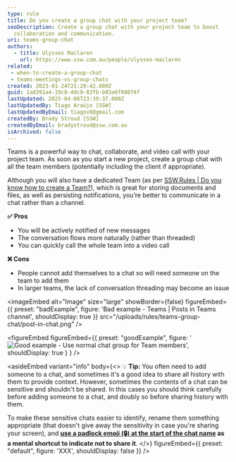 ```yaml
---
type: rule
title: Do you create a group chat with your project team?
seoDescription: Create a group chat with your project team to boost
  collaboration and communication.
uri: teams-group-chat
authors:
  - title: Ulysses Maclaren
    url: https://www.ssw.com.au/people/ulysses-maclaren
related:
 - when-to-create-a-group-chat
 - teams-meetings-vs-group-chats
created: 2023-01-24T21:29:42.000Z
guid: 1ad391a4-19c8-4dc9-82fb-b83a6f08074f
lastUpdated: 2025-04-08T23:39:37.000Z
lastUpdatedBy: Tiago Araújo [SSW]
lastUpdatedByEmail: tiagov8@gmail.com
createdBy: Brady Stroud [SSW]
createdByEmail: bradystroud@ssw.com.au
isArchived: false
---
```


Teams is a powerful way to chat, collaborate, and video call with your project team. As soon as you start a new project, create a group chat with all the team members (potentially including the client if appropriate).

Although you will also have a dedicated Team (as per [SSW.Rules | Do you know how to create a Team?](/create-a-team)), which is great for storing documents and files, as well as persisting notifications, you’re better to communicate in a chat rather than a channel.

**✅ Pros**

* You will be actively notified of new messages
* The conversation flows more naturally (rather than threaded)
* You can quickly call the whole team into a video call

**❌ Cons**

* People cannot add themselves to a chat so will need someone on the team to add them
* In larger teams, the lack of conversation threading may become an issue

<imageEmbed
  alt="Image"
  size="large"
  showBorder={false}
  figureEmbed={{
    preset: "badExample",
    figure: 'Bad example - Teams | Posts in Teams channel',
    shouldDisplay: true
  }}
  src="/uploads/rules/teams-group-chat/post-in-chat.png"
/>

<figureEmbed figureEmbed={{
  preset: "goodExample",
  figure: '![Good example - Use normal chat group for Team members](/uploads/rules/teams-group-chat/teams-group-chat.png)',
  shouldDisplay: true
} } />


<asideEmbed
  variant="info"
  body={<>
    💡 **Tip:** You often need to add someone to a chat, and sometimes it's a good idea to share all history with them to provide context. However, sometimes the contents of a chat can be sensitive and shouldn't be shared. In this cases you should think carefully before adding someone to a chat, and doubly so before sharing history with them.

To make these sensitive chats easier to identify, rename them something appropriate (that doesn't give away the sensitivity in case you're sharing your screen), and **[use a padlock emoji (🔒) at the start of the chat name](/use-emojis) as a mental shortcut to indicate not to share it**.
  </>}
  figureEmbed={{
    preset: "default",
    figure: 'XXX',
    shouldDisplay: false
  }}
/>
